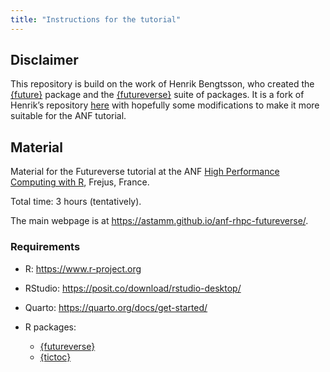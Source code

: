 ```yaml
---
title: "Instructions for the tutorial"
---
```


## Disclaimer

This repository is build on the work of Henrik Bengtsson, who created the
[{future}](https://future.futureverse.org) package and the
[{futureverse}](https://www.futureverse.org) suite of packages. It is a fork of
Henrik's repository
[here](https://github.com/HenrikBengtsson/future-tutorial-user2024) with
hopefully some modifications to make it more suitable for the ANF tutorial.

## Material

Material for the Futureverse tutorial at the ANF [High Performance Computing with R](https://indico.mathrice.fr/event/536/), Frejus, France. 

Total time: 3 hours (tentatively).

The main webpage is at <https://astamm.github.io/anf-rhpc-futureverse/>.

### Requirements

- R: <https://www.r-project.org>
- RStudio: <https://posit.co/download/rstudio-desktop/>
- Quarto: <https://quarto.org/docs/get-started/>
- R packages: 

    - [{futureverse}](https://www.futureverse.org)
    - [{tictoc}](https://github.com/jabiru/tictoc)
